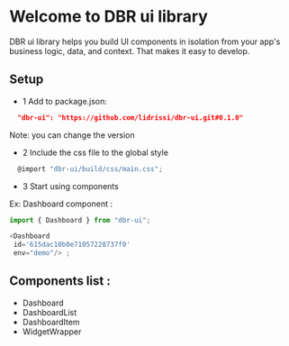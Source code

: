 <Meta title="Home/Installation" />

# Welcome to DBR ui library

DBR ui library helps you build UI components in isolation from your app's business logic, data, and context.
That makes it easy to develop. 

## Setup

- 1 Add to package.json:

```json
  "dbr-ui": "https://github.com/lidrissi/dbr-ui.git#0.1.0"
```

Note: you can change the version

- 2 Include the css file to the global style

```js
  @import "dbr-ui/build/css/main.css";
```

- 3 Start using components

Ex: Dashboard component :

```js
import { Dashboard } from "dbr-ui";

<Dashboard
 id='615dac10b0e71057228737f0' 
 env="demo"/> ;
```
## Components list : 

- Dashboard
- DashboardList
- DashboardItem
- WidgetWrapper
